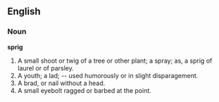 ==English==

===Noun===

'''sprig'''

#A small shoot or twig of a tree or other plant; a spray; as, a sprig of laurel or of parsley.
#A youth; a lad; -- used humorously or in slight disparagement.
#A brad, or nail without a head.
#A small eyebolt ragged or barbed at the point.
